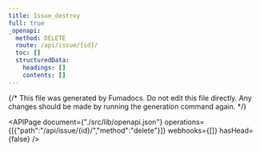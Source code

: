 ```yaml
---
title: Issue_destroy
full: true
_openapi:
  method: DELETE
  route: /api/issue/{id}/
  toc: []
  structuredData:
    headings: []
    contents: []
---
```

{/* This file was generated by Fumadocs. Do not edit this file directly. Any changes should be made by running the generation command again. */\}

<APIPage document={"./src/lib/openapi.json"} operations={[{"path":"/api/issue/{id}/","method":"delete"}]} webhooks={[]} hasHead={false} />
